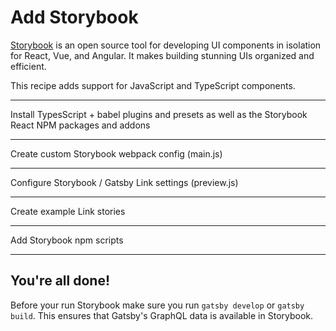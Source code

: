 # Add Storybook

[Storybook](https://storybook.js.org/) is an open source tool for developing UI components in isolation for React, Vue, and Angular. It makes building stunning UIs organized and efficient.

This recipe adds support for JavaScript and TypeScript components.

---

Install TypesScript + babel plugins and presets as well as the Storybook React NPM packages and addons

<NPMPackage name="typescript" />
<NPMPackage name="babel-loader" />
<NPMPackage name="@babel/preset-react" />
<NPMPackage name="@babel/preset-env" />
<NPMPackage name="@babel/preset-typescript" />
<NPMPackage name="@babel/plugin-proposal-class-properties" />
<NPMPackage name="babel-plugin-remove-graphql-queries" />
<NPMPackage name="react-docgen-typescript-loader" />

<NPMPackage name="@storybook/react" />
<NPMPackage name="@storybook/addon-actions" />
<NPMPackage name="@storybook/addon-docs" />

---

Create custom Storybook webpack config (main.js)

<File
  path="./.storybook/main.js"
  content="https://raw.githubusercontent.com/PaulieScanlon/gatsby-recipe-storybook-ts/master/recipe/main.js"
/>

---

Configure Storybook / Gatsby Link settings (preview.js)

<File
  path="./.storybook/preview.js"
  content="https://raw.githubusercontent.com/PaulieScanlon/gatsby-recipe-storybook-ts/master/recipe/preview.js"
/>

---

Create example Link stories

<File
  path="./src/components/Link.stories.tsx"
  content="https://raw.githubusercontent.com/PaulieScanlon/gatsby-recipe-storybook-ts/master/recipe/Link.stories.tsx"
/>

---

Add Storybook npm scripts

<NPMScript
  name="storybook"
  command="NODE_ENV=production start-storybook -s ./public -p 6006 --ci"
/>
<NPMScript
  name="build-storybook"
  command="NODE_ENV=production build-storybook"
/>

---

## You're all done!

Before your run Storybook make sure you run `gatsby develop` or `gatsby build`. This ensures that Gatsby's GraphQL data is available in Storybook.
